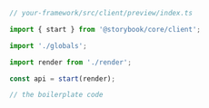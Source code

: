 ```ts
// your-framework/src/client/preview/index.ts

import { start } from '@storybook/core/client';

import './globals';

import render from './render';

const api = start(render);

// the boilerplate code
```